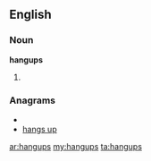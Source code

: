 ==English==

===Noun===
'''hangups'''

# {{plural of|[[hangup]]}}

===Anagrams===
* {{alphagram|aghnpsu}}
* [[hangs up#English|hangs up]]

[[ar:hangups]]
[[my:hangups]]
[[ta:hangups]]